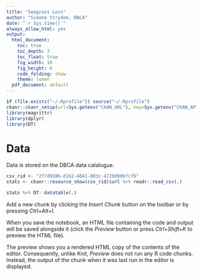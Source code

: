 ```yaml
---
title: "Seagrass Loss"
author: "Simone Strydom, DBCA"
date: "`r Sys.time()`"
always_allow_html: yes
output:
  html_document:
    toc: true
    toc_depth: 3
    toc_float: true
    fig_width: 10
    fig_height: 6
    code_folding: show
    theme: lumen
  pdf_document: default
---
```


```r
if (file.exists("~/.Rprofile")) source("~/.Rprofile")
ckanr::ckanr_setup(url=Sys.getenv("CKAN_URL"), key=Sys.getenv("CKAN_API_KEY"))
library(magrittr)
library(dplyr)
library(DT)
```

# Data
Data is stored on the DBCA data catalogue.

```r
csv_rid <- "2f7d9386-d1b2-4841-803c-4720d90bfc76"
stats <- ckanr::resource_show(csv_rid)$url %>% readr::read_csv(.)

stats %>% DT::datatable(.)
```

Add a new chunk by clicking the *Insert Chunk* button on the toolbar or by pressing *Ctrl+Alt+I*.

When you save the notebook, an HTML file containing the code and output will be saved alongside it (click the *Preview* button or press *Ctrl+Shift+K* to preview the HTML file).

The preview shows you a rendered HTML copy of the contents of the editor. Consequently, unlike *Knit*, *Preview* does not run any R code chunks. Instead, the output of the chunk when it was last run in the editor is displayed.
